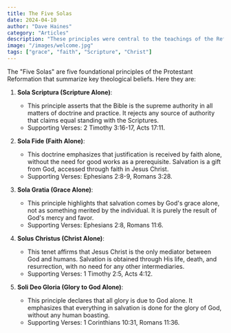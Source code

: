 ```yaml
---
title: The Five Solas
date: 2024-04-10
author: "Dave Haines"
category: "Articles"
description: "These principles were central to the teachings of the Reformers and remain essential to many Protestant denominations today."
image: "/images/welcome.jpg"
tags: ["grace", "faith", "Scripture", "Christ"]
---
```


The "Five Solas" are five foundational principles of the Protestant Reformation that summarize key theological beliefs. Here they are:

1. **Sola Scriptura (Scripture Alone)**:
   
   - This principle asserts that the Bible is the supreme authority in all matters of doctrine and practice. It rejects any source of authority that claims equal standing with the Scriptures.
   - Supporting Verses: 2 Timothy 3:16-17, Acts 17:11.

2. **Sola Fide (Faith Alone)**:
   
   - This doctrine emphasizes that justification is received by faith alone, without the need for good works as a prerequisite. Salvation is a gift from God, accessed through faith in Jesus Christ.
   - Supporting Verses: Ephesians 2:8-9, Romans 3:28.

3. **Sola Gratia (Grace Alone)**:
   
   - This principle highlights that salvation comes by God's grace alone, not as something merited by the individual. It is purely the result of God's mercy and favor.
   - Supporting Verses: Ephesians 2:8, Romans 11:6.

4. **Solus Christus (Christ Alone)**:
   
   - This tenet affirms that Jesus Christ is the only mediator between God and humans. Salvation is obtained through His life, death, and resurrection, with no need for any other intermediaries.
   - Supporting Verses: 1 Timothy 2:5, Acts 4:12.

5. **Soli Deo Gloria (Glory to God Alone)**:
   
   - This principle declares that all glory is due to God alone. It emphasizes that everything in salvation is done for the glory of God, without any human boasting.
   - Supporting Verses: 1 Corinthians 10:31, Romans 11:36.

